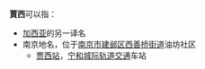 '''賈西'''可以指：
*[[加西亚|加西亚]]的另一译名
*南京地名，位于[[南京市|南京市]][[建邺区|建邺区]][[西善桥街道|西善桥街道]]油坊社区
**[[贾西站|贾西站]]，[[宁和城际轨道交通|宁和城际轨道交通]]车站

{{disambig|Cat=二字消歧義}}